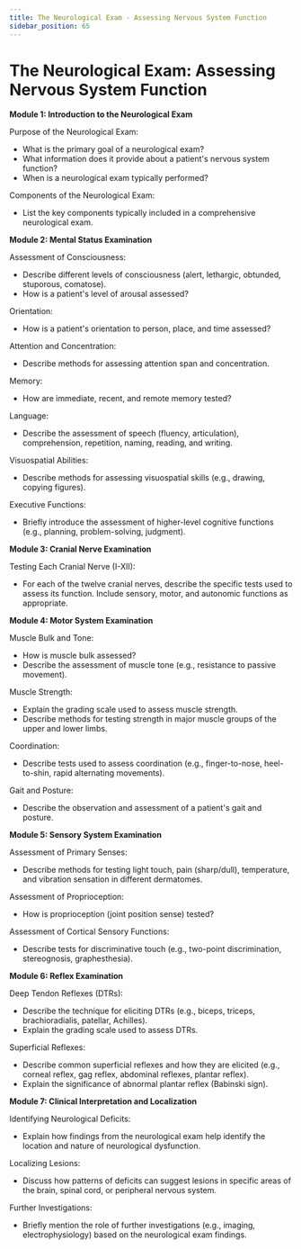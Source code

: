```yaml
---
title: The Neurological Exam - Assessing Nervous System Function
sidebar_position: 65
---
```


# The Neurological Exam: Assessing Nervous System Function

**Module 1: Introduction to the Neurological Exam**

Purpose of the Neurological Exam:
* What is the primary goal of a neurological exam?
* What information does it provide about a patient's nervous system function?
* When is a neurological exam typically performed?

Components of the Neurological Exam:
* List the key components typically included in a comprehensive neurological exam.

**Module 2: Mental Status Examination**

Assessment of Consciousness:
* Describe different levels of consciousness (alert, lethargic, obtunded, stuporous, comatose).
* How is a patient's level of arousal assessed?

Orientation:
* How is a patient's orientation to person, place, and time assessed?

Attention and Concentration:
* Describe methods for assessing attention span and concentration.

Memory:
* How are immediate, recent, and remote memory tested?

Language:
* Describe the assessment of speech (fluency, articulation), comprehension, repetition, naming, reading, and writing.

Visuospatial Abilities:
* Describe methods for assessing visuospatial skills (e.g., drawing, copying figures).

Executive Functions:
* Briefly introduce the assessment of higher-level cognitive functions (e.g., planning, problem-solving, judgment).

**Module 3: Cranial Nerve Examination**

Testing Each Cranial Nerve (I-XII):
* For each of the twelve cranial nerves, describe the specific tests used to assess its function. Include sensory, motor, and autonomic functions as appropriate.

**Module 4: Motor System Examination**

Muscle Bulk and Tone:
* How is muscle bulk assessed?
* Describe the assessment of muscle tone (e.g., resistance to passive movement).

Muscle Strength:
* Explain the grading scale used to assess muscle strength.
* Describe methods for testing strength in major muscle groups of the upper and lower limbs.

Coordination:
* Describe tests used to assess coordination (e.g., finger-to-nose, heel-to-shin, rapid alternating movements).

Gait and Posture:
* Describe the observation and assessment of a patient's gait and posture.

**Module 5: Sensory System Examination**

Assessment of Primary Senses:
* Describe methods for testing light touch, pain (sharp/dull), temperature, and vibration sensation in different dermatomes.

Assessment of Proprioception:
* How is proprioception (joint position sense) tested?

Assessment of Cortical Sensory Functions:
* Describe tests for discriminative touch (e.g., two-point discrimination, stereognosis, graphesthesia).

**Module 6: Reflex Examination**

Deep Tendon Reflexes (DTRs):
* Describe the technique for eliciting DTRs (e.g., biceps, triceps, brachioradialis, patellar, Achilles).
* Explain the grading scale used to assess DTRs.

Superficial Reflexes:
* Describe common superficial reflexes and how they are elicited (e.g., corneal reflex, gag reflex, abdominal reflexes, plantar reflex).
* Explain the significance of abnormal plantar reflex (Babinski sign).

**Module 7: Clinical Interpretation and Localization**

Identifying Neurological Deficits:
* Explain how findings from the neurological exam help identify the location and nature of neurological dysfunction.

Localizing Lesions:
* Discuss how patterns of deficits can suggest lesions in specific areas of the brain, spinal cord, or peripheral nervous system.

Further Investigations:
* Briefly mention the role of further investigations (e.g., imaging, electrophysiology) based on the neurological exam findings.